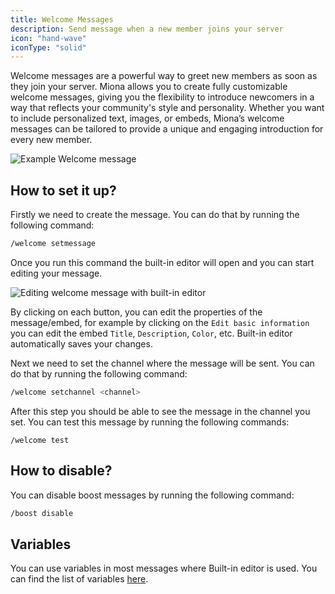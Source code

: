 ```yaml
---
title: Welcome Messages
description: Send message when a new member joins your server
icon: "hand-wave"
iconType: "solid"
---
```

Welcome messages are a powerful way to greet new members as soon as they join your server. Miona allows you to create fully customizable welcome messages, giving you the flexibility to introduce newcomers in a way that reflects your community's style and personality. Whether you want to include personalized text, images, or embeds, Miona’s welcome messages can be tailored to provide a unique and engaging introduction for every new member.

<Frame caption="Example Welcome message">
    <img src="/images/welcome/example-welcome.png" alt="Example Welcome message"/>
</Frame>

## How to set it up?
Firstly we need to create the message. You can do that by running the following command:
```sh
/welcome setmessage
```
Once you run this command the built-in editor will open and you can start editing your message.

<Frame caption="Editing welcome message with built-in editor">
    <img src="/images/welcome/editing-welcome.png" alt="Editing welcome message with built-in editor"/>
</Frame>

By clicking on each button, you can edit the properties of the message/embed, for example by clicking on the `Edit basic information` you can edit the embed `Title`, `Description`, `Color`, etc.
<Note>
Built-in editor automatically saves your changes.
</Note>

Next we need to set the channel where the message will be sent. You can do that by running the following command:
```sh
/welcome setchannel <channel>
```

After this step you should be able to see the message in the channel you set.
You can test this message by running the following commands:
```
/welcome test
```

## How to disable?
You can disable boost messages by running the following command:
```sh
/boost disable
```

## Variables
You can use variables in most messages where Built-in editor is used.
You can find the list of variables [here](/variables).